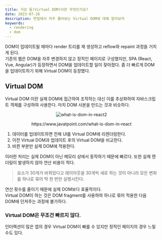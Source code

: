 ```yaml
---
title: 가상 돔(Virtual DOM)이란 무엇인가요?
date: 2023-07-26
description: 면접에서 자주 물어보는 Virtual DOM에 대해 알아보자
keywords:
  - rendering
  - dom
---
```


DOM이 업데이트될 때마다 render 트리를 재 생성하고 reflow와 repaint 과정을 거치게 된다.<br/>
기존의 웹은 DOM을 자주 변경하지 않고 정적인 페이지로 구성했지만, SPA (React, Vue, Angular)가 등장하면서 DOM을 업데이트할 일이 잦아졌다.
좀 더 빠르게 DOM을 업데이트하기 위해 Virtual DOM이 등장했다.

## Virtual DOM

Virtual DOM 이란 실제 DOM에 접근하여 조작하는 대신 이를 추상화하여 자바스크립트 객체를 구성하여 사용한다.
마치 DOM 사본을 만드는 것과 비슷하다.

<figure align="center">

![what-is-dom-in-react2](https://github.com/bisari31/blog/assets/98396758/9f89a488-3873-4281-96d9-ab678f996d3f)

  <figcaption>https://www.javatpoint.com/what-is-dom-in-react</figcaption>
</figure>

1. 데이터를 업데이트하면 전체 UI를 Virtual DOM에 리렌더링한다.
2. 이전 Virtual DOM과 업데이트 후의 Virtual DOM을 비교한다.
3. 바뀐 부분만 실제 DOM에 적용한다.

이러한 처리는 실제 DOM이 아닌 메모리 상에서 동작하기 때문에 빠르다. 또한 실제 렌더링이 발생하지 않아 연산 비용이 적다.<br/>

> 요소가 30개가 바뀌었다고 레이아웃을 30개씩 새로 하는 것이 아니라 모든 변화를 하나로 묶어 딱 한 번만 실행시킨다.

연산 횟수를 줄이기 때문에 실제 DOM보다 효율적이다. <br/>
Virtual DOM이 하는 것은 DOM fragment를 사용하여 하나로 묶어 적용한 다음 DOM에 던져주는 과정에 불가하다.

### Virtual DOM은 무조건 빠르지 않다.

인터랙션이 많은 앱의 경우 Virtual DOM이 빠를 수 있지만 정적인 페이지의 경우 느릴 수도 있다.
